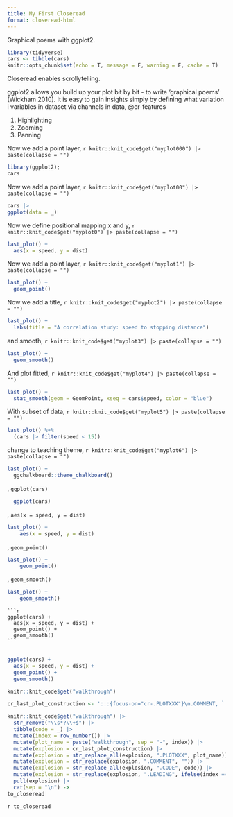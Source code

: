 ```yaml
---
title: My First Closeread
format: closeread-html
---
```


Graphical poems with ggplot2.


```r
library(tidyverse)
cars <- tibble(cars)
knitr::opts_chunk$set(echo = T, message = F, warning = F, cache = T)

```

:::{.cr-section}

Closeread enables scrollytelling.

ggplot2 allows you build up your plot bit by bit - to write 'graphical poems' (Wickham 2010).  It is easy to gain insights simply by defining what variation i variables in dataset via channels in data,  @cr-features

:::{#cr-features}
1. Highlighting
2. Zooming
3. Panning
:::


:::{focus-on="cr-myplot000"}
Now we add a point layer, ``r knitr::knit_code$get("myplot000") |> paste(collapse = "")``
:::

:::{#cr-myplot000}
```r
library(ggplot2); 
cars
```
:::



:::{focus-on="cr-myplot00"}
Now we add a point layer, ``r knitr::knit_code$get("myplot00") |> paste(collapse = "")``
:::

:::{#cr-myplot00}
```r
cars |>
ggplot(data = _) 
```
:::


:::{focus-on="cr-myplot0"}
Now we define positional mapping x and y, ``r knitr::knit_code$get("myplot0") |> paste(collapse = "")``
:::

:::{#cr-myplot0}
```r
last_plot() + 
  aes(x = speed, y = dist)
```
:::



:::{focus-on="cr-myplot1"}
Now we add a point layer, ``r knitr::knit_code$get("myplot1") |> paste(collapse = "")``
:::

:::{#cr-myplot1}
```r
last_plot() + 
  geom_point()
```
:::

:::{focus-on="cr-myplot2"}
Now we add a title, ``r knitr::knit_code$get("myplot2") |> paste(collapse = "")``
:::

:::{#cr-myplot2}
```r
last_plot() + 
  labs(title = "A correlation study: speed to stopping distance")
```
:::


:::{focus-on="cr-myplot3"}
and smooth, ``r knitr::knit_code$get("myplot3") |> paste(collapse = "")``
:::

:::{#cr-myplot3}
```r
last_plot() + 
  geom_smooth()
```
:::



:::{focus-on="cr-myplot4"}
And plot fitted, ``r knitr::knit_code$get("myplot4") |> paste(collapse = "")``
:::


:::{#cr-myplot4}
```r
last_plot() + 
  stat_smooth(geom = GeomPoint, xseq = cars$speed, color = "blue")
```
:::






:::{focus-on="cr-myplot5"}
With subset of data, ``r knitr::knit_code$get("myplot5") |> paste(collapse = "")``
:::

:::{#cr-myplot5}
```r
last_plot() %+%
  (cars |> filter(speed < 15))
```
:::




:::{focus-on="cr-myplot6"}
change to teaching theme, ``r knitr::knit_code$get("myplot6") |> paste(collapse = "")``
:::

:::{#cr-myplot6}
```r
last_plot() +
  ggchalkboard::theme_chalkboard()
```
:::

:::{focus-on="cr-walkthrough-1"}
, `ggplot(cars)`
:::

:::{#cr-walkthrough-1}
```r

  ggplot(cars)
```
:::


:::{focus-on="cr-walkthrough-2"}
, `  aes(x = speed, y = dist)`
:::

:::{#cr-walkthrough-2}
```r
last_plot() +
    aes(x = speed, y = dist)
```
:::


:::{focus-on="cr-walkthrough-3"}
, `  geom_point()`
:::

:::{#cr-walkthrough-3}
```r
last_plot() +
    geom_point()
```
:::


:::{focus-on="cr-walkthrough-4"}
, `  geom_smooth()`
:::

:::{#cr-walkthrough-4}
```r
last_plot() +
    geom_smooth()
```
:::

:::

````verbatim


```r
ggplot(cars) +
  aes(x = speed, y = dist) +
  geom_point() +
  geom_smooth()
```


````

```r
ggplot(cars) +
  aes(x = speed, y = dist) +
  geom_point() +
  geom_smooth()
```

```r
knitr::knit_code$get("walkthrough")
```




```r
cr_last_plot_construction <- ':::{focus-on="cr-.PLOTXXX"}\n.COMMENT, `.CODE`\n:::\n\n:::{#cr-.PLOTXXX}\n```{r .PLOTXXX}\n.LEADING\n  .CODE\n```\n:::\n'  
```


```r
knitr::knit_code$get("walkthrough") |>
  str_remove("\\s*?\\+$") |>
  tibble(code = _) |>
  mutate(index = row_number()) |>
  mutate(plot_name = paste("walkthrough", sep = "-", index)) |>
  mutate(explosion = cr_last_plot_construction) |>
  mutate(explosion = str_replace_all(explosion, ".PLOTXXX", plot_name)) |>
  mutate(explosion = str_replace(explosion, ".COMMENT", "")) |>
  mutate(explosion = str_replace_all(explosion, ".CODE", code)) |>
  mutate(explosion = str_replace(explosion, ".LEADING", ifelse(index == 1, "", "last_plot() +"))) |>
  pull(explosion) |>
  cat(sep = "\n") ->
to_closeread
```

`r to_closeread`

<!-- r to_closeread` -->

